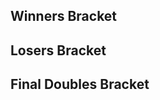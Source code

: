 {{DISPLAYTITLE:B.E.A.S.T: Doubles Bracket}}
{{tabs static
|name1=Overview
|link1=B.E.A.S.T/1
|name2=Singles Bracket
|link2=B.E.A.S.T/1/Singles Bracket
|name3=Doubles Bracket
|link3=B.E.A.S.T/1/Doubles Bracket
|This=3
}}

==Winners Bracket==
{{16DEDoublesWBracketA
<!-- ROUND 1 -->
|r1m1t1p1=Aniolas |r1m1t1p1flag=se
|r1m1t1p2=Armada |r1m1t1p2flag=se |r1m1t1score={{win}}
|r1m1t2p1=Fuzzy |r1m1t2p1flag=gb
|r1m1t2p2=VA |r1m1t2p2flag=gb |r1m1t2score=
|r1m1win=1

|r1m2t1p1=C |r1m2t1p1flag=se
|r1m2t1p2=IVP |r1m2t1p2flag=se |r1m2t1score={{win}}
|r1m2t2p1=Calle W |r1m2t2p1flag=se
|r1m2t2p2=GsE |r1m2t2p2flag=se |r1m2t2score=
|r1m2win=1

|r1m3t1p1=Luma |r1m3t1p1flag=de
|r1m3t1p2=Ice |r1m3t1p2flag=de |r1m3t1score={{win}}
|r1m3t2p1=Pepito |r1m3t2p1flag=se
|r1m3t2p2=Nizro |r1m3t2p2flag=se |r1m3t2score=
|r1m3win=1

|r1m4t1p1=EK |r1m4t1p1flag=se
|r1m4t1p2=Svampen |r1m4t1p2flag=se |r1m4t1score={{win}}
|r1m4t2p1=Däumling |r1m4t2p1flag=de
|r1m4t2p2=Drrwish |r1m4t2p2flag=de |r1m4t2score=
|r1m4win=1

|r1m5t1p1=Amsah |r1m5t1p1flag=nl
|r1m5t1p2=Zgetto |r1m5t1p2flag=nl |r1m5t1score={{win}}
|r1m5t2p1=Salepate |r1m5t2p1flag=fr
|r1m5t2p2=Porc |r1m5t2p2flag=fr |r1m5t2score=
|r1m5win=1

|r1m6t1p1=Jeapie |r1m6t1p1flag=nl
|r1m6t1p2=Pamaro |r1m6t1p2flag=de |r1m6t1score={{win}}
|r1m6t2p1=Smasher89 |r1m6t2p1flag=se
|r1m6t2p2=Android |r1m6t2p2flag=se |r1m6t2score=
|r1m6win=1

|r1m7t1p1=Hack |r1m7t1p1flag=se
|r1m7t1p2=Jadde |r1m7t1p2flag=se |r1m7t1score={{win}}
|r1m7t2p1=AJP |r1m7t2p1flag=se
|r1m7t2p2=Leffen |r1m7t2p2flag=se |r1m7t2score=
|r1m7win=1

|r1m8t1p1=Nedech |r1m8t1p1flag=se
|r1m8t1p2=Dev |r1m8t1p2flag=se |r1m8t1score={{win}}
|r1m8t2p1=Pasi |r1m8t2p1flag=at
|r1m8t2p2=Doraki |r1m8t2p2flag=fr |r1m8t2score=
|r1m8win=1

<!-- ROUND 2 -->
|r2m1t1p1=Aniolas |r2m1t1p1flag=se
|r2m1t1p2=Armada |r2m1t1p2flag=se |r2m1t1score={{win}}
|r2m1t2p1=C |r2m1t2p1flag=se
|r2m1t2p2=IVP |r2m1t2p2flag=se |r2m1t2score=
|r2m1win=1

|r2m2t1p1=Luma |r2m2t1p1flag=de
|r2m2t1p2=Ice |r2m2t1p2flag=de |r2m2t1score={{win}}
|r2m2t2p1=EK |r2m2t2p1flag=se
|r2m2t2p2=Svampen |r2m2t2p2flag=se |r2m2t2score=
|r2m2win=1

|r2m3t1p1=Amsah |r2m3t1p1flag=nl
|r2m3t1p2=Zgetto |r2m3t1p2flag=nl |r2m3t1score={{win}}
|r2m3t2p1=Jeapie |r2m3t2p1flag=nl
|r2m3t2p2=Pamaro |r2m3t2p2flag=de |r2m3t2score=
|r2m3win=1

|r2m4t1p1=Hack |r2m4t1p1flag=se
|r2m4t1p2=Jadde |r2m4t1p2flag=se |r2m4t1score={{win}}
|r2m4t2p1=Nedech |r2m4t2p1flag=se
|r2m4t2p2=Dev |r2m4t2p2flag=se |r2m4t2score=
|r2m4win=1

<!-- ROUND 3 -->
|r3m1t1p1=Aniolas |r3m1t1p1flag=se
|r3m1t1p2=Armada |r3m1t1p2flag=se |r3m1t1score={{win}}
|r3m1t2p1=Luma |r3m1t2p1flag=de
|r3m1t2p2=Ice |r3m1t2p2flag=de |r3m1t2score=
|r3m1win=1

|r3m2t1p1=Amsah |r3m2t1p1flag=nl
|r3m2t1p2=Zgetto |r3m2t1p2flag=nl |r3m2t1score={{win}}
|r3m2t2p1=Hack |r3m2t2p1flag=se
|r3m2t2p2=Jadde |r3m2t2p2flag=se |r3m2t2score=
|r3m2win=1
}}

==Losers Bracket==
{{16DEDoublesLBracketA
<!-- ROUND 1 -->
|l1m1t1p1=Fuzzy |l1m1t1p1flag=gb
|l1m1t1p2=VA |l1m1t1p2flag=gb |l1m1t1score={{win}}
|l1m1t2p1=Calle W |l1m1t2p1flag=se
|l1m1t2p2=GsE |l1m1t2p2flag=se |l1m1t2score=
|l1m1win=1

|l1m2t1p1=Pepito |l1m2t1p1flag=se
|l1m2t1p2=Nizro |l1m2t1p2flag=se |l1m2t1score={{win}}
|l1m2t2p1=Däumling |l1m2t2p1flag=de
|l1m2t2p2=Drrwish |l1m2t2p2flag=de |l1m2t2score=
|l1m2win=1

|l1m3t1p1=Salepate |l1m3t1p1flag=fr
|l1m3t1p2=Porc |l1m3t1p2flag=fr |l1m3t1score={{win}}
|l1m3t2p1=Smasher89 |l1m3t2p1flag=se
|l1m3t2p2=Android |l1m3t2p2flag=se |l1m3t2score=
|l1m3win=1

|l1m4t1p1=AJP |l1m4t1p1flag=se
|l1m4t1p2=Leffen |l1m4t1p2flag=se |l1m4t1score=
|l1m4t2p1=Pasi |l1m4t2p1flag=at
|l1m4t2p2=Doraki |l1m4t2p2flag=fr |l1m4t2score={{win}}
|l1m4win=2

<!-- ROUND 2 -->
|l2m1t1p1=Jeapie |l2m1t1p1flag=nl
|l2m1t1p2=Pamaro |l2m1t1p2flag=de |l2m1t1score=
|l2m1t2p1=Fuzzy |l2m1t2p1flag=gb
|l2m1t2p2=VA |l2m1t2p2flag=gb |l2m1t2score={{win}}
|l2m1win=2

|l2m2t1p1=Nedech |l2m2t1p1flag=se
|l2m2t1p2=Dev |l2m2t1p2flag=se |l2m2t1score={{win}}
|l2m2t2p1=Pepito |l2m2t2p1flag=se
|l2m2t2p2=Nizro |l2m2t2p2flag=se |l2m2t2score=
|l2m2win=1

|l2m3t1p1=C |l2m3t1p1flag=se
|l2m3t1p2=IVP |l2m3t1p2flag=se |l2m3t1score={{win}}
|l2m3t2p1=Salepate |l2m3t2p1flag=fr
|l2m3t2p2=Porc |l2m3t2p2flag=fr |l2m3t2score=
|l2m3win=1

|l2m4t1p1=EK |l2m4t1p1flag=se
|l2m4t1p2=Svampen |l2m4t1p2flag=se |l2m4t1score={{win}}
|l2m4t2p1=Pasi |l2m4t2p1flag=at
|l2m4t2p2=Doraki |l2m4t2p2flag=fr |l2m4t2score=
|l2m4win=1

<!-- ROUND 3 -->
|l3m1t1p1=Fuzzy |l3m1t1p1flag=gb
|l3m1t1p2=VA |l3m1t1p2flag=gb |l3m1t1score={{win}}
|l3m1t2p1=Nedech |l3m1t2p1flag=se
|l3m1t2p2=Dev |l3m1t2p2flag=se |l3m1t2score=
|l3m1win=1

|l3m2t1p1=C |l3m2t1p1flag=se
|l3m2t1p2=IVP |l3m2t1p2flag=se |l3m2t1score={{win}}
|l3m2t2p1=EK |l3m2t2p1flag=se
|l3m2t2p2=Svampen |l3m2t2p2flag=se |l3m2t2score=
|l3m2win=1

<!-- ROUND 4 -->
|l4m1t1p1=Luma |l4m1t1p1flag=de
|l4m1t1p2=Ice |l4m1t1p2flag=de |l4m1t1score={{win}}
|l4m1t2p1=Fuzzy |l4m1t2p1flag=gb
|l4m1t2p2=VA |l4m1t2p2flag=gb |l4m1t2score=
|l4m1win=1

|l4m2t1p1=Hack |l4m2t1p1flag=se
|l4m2t1p2=Jadde |l4m2t1p2flag=se |l4m2t1score=
|l4m2t2p1=C |l4m2t2p1flag=se
|l4m2t2p2=IVP |l4m2t2p2flag=se |l4m2t2score={{win}}
|l4m2win=2
}}
<onlyinclude>
==Final Doubles Bracket==
{{DEFinalDoublesBracket
<!-- FROM WINNERS -->
|r1m1t1p1=Aniolas |r1m1t1p1flag=se
|r1m1t1p2=Armada |r1m1t1p2flag=se |r1m1t1score={{win}}
|r1m1t2p1=Amsah |r1m1t2p1flag=nl
|r1m1t2p2=Zgetto |r1m1t2p2flag=nl |r1m1t2score=
|r1m1win=1

<!-- FROM LOSERS -->
|l1m1t1p1=Luma |l1m1t1p1flag=de
|l1m1t1p2=Ice |l1m1t1p2flag=de |l1m1t1score=
|l1m1t2p1=C |l1m1t2p1flag=se
|l1m1t2p2=IVP |l1m1t2p2flag=se |l1m1t2score={{win}}
|l1m1win=2

<!-- LOSERS FINALS -->
|r2m1t1p1=Amsah |r2m1t1p1flag=nl
|r2m1t1p2=Zgetto |r2m1t1p2flag=nl |r2m1t1score={{win}}
|r2m1t2p1=C |r2m1t2p1flag=se
|r2m1t2p2=IVP |r2m1t2p2flag=se |r2m1t2score=
|r2m1win=1

<!-- GRAND FINALS -->
|r3m1t1p1=Aniolas |r3m1t1p1flag=se
|r3m1t1p2=Armada |r3m1t1p2flag=se |r3m1t1score={{win}}
|r3m1t2p1=Amsah |r3m1t2p1flag=nl
|r3m1t2p2=Zgetto |r3m1t2p2flag=nl |r3m1t2score=
|r3m1win=1
}}</onlyinclude>
